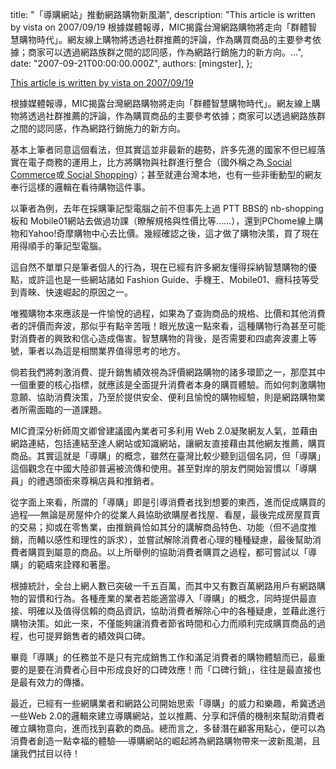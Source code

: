 
  title: "「導購網站」推動網路購物新風潮",
  description: "This article is written by vista on 2007/09/19 根據媒體報導，MIC揭露台灣網路購物將走向「群體智慧購物時代」。網友線上購物將透過社群推薦的評論，作為購買商品的主要參考依據；商家可以透過網路族群之間的認同感，作為網路行銷施力的新方向。...",
  date: "2007-09-21T00:00:00.000Z",
  authors: [mingster],
};

<p><a href="http://mag.udn.com/mag/dc/storypage.jsp?f_MAIN_ID=2&amp;f_SUB_ID=4&amp;f_ART_ID=83874">This article is written by vista on 2007/09/19</a></p>
<p>根據媒體報導，MIC揭露台灣網路購物將走向「群體智慧購物時代」。網友線上購物將透過社群推薦的評論，作為購買商品的主要參考依據；商家可以透過網路族群之間的認同感，作為網路行銷施力的新方向。</p>
<p>基本上筆者同意這個看法，但其實這並非最新的趨勢，許多先進的國家不但已經落實在電子商務的運用上，比方將購物與社群進行整合（國外稱之為<a href="http://www.micropersuasion.com/social_commerce/" target="_blank"> Social Commerce</a>或<a href="http://en.wikipedia.org/wiki/Social_shopping" target="_blank"> Social Shopping</a>）；甚至就連台灣本地，也有一些非衝動型的網友奉行這樣的邏輯在看待購物這件事。</p>
<p>以筆者為例，去年在採購筆記型電腦之前不但事先上過 PTT BBS的 nb-shopping板和 Mobile01網站去做過功課（瞭解規格與性價比等……），還到PChome線上購物和Yahoo!奇摩購物中心去比價。幾經確認之後，這才做了購物決策，買了現在用得順手的筆記型電腦。</p>
<p>這自然不單單只是筆者個人的行為，現在已經有許多網友懂得採納智慧購物的優點，或許這也是一些網站諸如 Fashion Guide、手機王、Mobile01、癮科技等受到青睞、快速崛起的原因之一。</p>
<p>唯獨購物本來應該是一件愉悅的過程，如果為了查詢商品的規格、比價和其他消費者的評價而奔波，那似乎有點辛苦哦！眼光放遠一點來看，這種購物行為甚至可能對消費者的興致和信心造成傷害。智慧購物的背後，是否需要和四處奔波畫上等號，筆者以為這是相關業界值得思考的地方。</p>
<p>倘若我們將刺激消費、提升銷售績效視為評價網路購物的諸多環節之一，那麼其中一個重要的核心指標，就應該是全面提升消費者本身的購買體驗。而如何刺激購物意願、協助消費決策，乃至於提供安全、便利且愉悅的購物經驗，則是網路購物業者所需面臨的一道課題。</p>
<p>MIC資深分析師周文卿曾建議國內業者可多利用 Web 2.0凝聚網友人氣，並藉由網路連結，包括連結至達人網站或知識網站，讓網友直接藉由其他網友推薦，購買商品。其實這就是「導購」的概念，雖然在臺灣比較少聽到這個名詞，但「導購」這個觀念在中國大陸卻普遍被流傳和使用。甚至對岸的朋友們開始習慣以「導購員」的禮遇頭銜來尊稱店員和推銷者。</p>
<p>從字面上來看，所謂的「導購」即是引導消費者找到想要的東西，進而促成購買的過程──無論是房屋仲介的從業人員協助欲購屋者找屋、看屋，最後完成房屋買賣的交易；抑或在零售業，由推銷員恰如其分的講解商品特色、功能（但不過度推銷，而輔以感性和理性的訴求），並嘗試解除消費者心理的種種疑慮，最後幫助消費者購買到屬意的商品。以上所舉例的協助消費者購買之過程，都可嘗試以「導購」的範疇來詮釋和著墨。</p>
<p>根據統計，全台上網人數已突破一千五百萬，而其中又有數百萬網路用戶有網路購物的習慣和行為。各種產業的業者若能適當導入「導購」的概念，同時提供最直接、明確以及值得信賴的商品資訊，協助消費者解除心中的各種疑慮，並藉此進行購物決策。如此一來，不僅能夠讓消費者節省時間和心力而順利完成購買商品的過程，也可提昇銷售者的績效與口碑。</p>
<p>畢竟「導購」的任務並不是只有完成銷售工作和滿足消費者的購物體驗而已，最重要的是要在消費者心目中形成良好的口碑效應！而「口碑行銷」，往往是最直接也是最有效力的傳播。</p>
<p>最近，已經有一些網購業者和網路公司開始思索「導購」的威力和樂趣，希冀透過一些Web 2.0的邏輯來建立導購網站，並以推薦、分享和評價的機制來幫助消費者確立購物意向，進而找到喜歡的商品。總而言之，多替潛在顧客用點心，便可以為消費者創造一點幸福的體驗──導購網站的崛起將為網路購物帶來一波新風潮，且讓我們拭目以待！</p>
